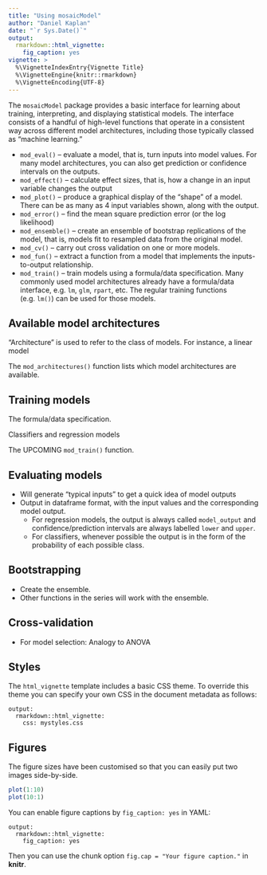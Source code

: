```yaml
---
title: "Using mosaicModel"
author: "Daniel Kaplan"
date: "`r Sys.Date()`"
output: 
  rmarkdown::html_vignette:
    fig_caption: yes
vignette: >
  %\VignetteIndexEntry{Vignette Title}
  %\VignetteEngine{knitr::rmarkdown}
  %\VignetteEncoding{UTF-8}
---
```


The `mosaicModel` package provides a basic interface for learning about training, interpreting, and displaying statistical models. The interface consists of a handful of high-level functions that operate in a consistent way across different model architectures, including those typically classed as "machine learning."

* `mod_eval()` -- evaluate a model, that is, turn inputs into model values. For many model architectures, you can also get prediction or confidence intervals on the outputs.
* `mod_effect()` -- calculate effect sizes, that is, how a change in an input variable changes the output
* `mod_plot()` -- produce a graphical display of the "shape" of a model. There can be as many as 4 input variables shown, along with the output.
* `mod_error()` -- find the mean square prediction error (or the log likelihood)
* `mod_ensemble()` -- create an ensemble of bootstrap replications of the model, that is, models fit to resampled data from the original model.
* `mod_cv()` -- carry out cross validation on one or more models. 
* `mod_fun()` -- extract a function from a model that implements the inputs-to-output relationship.
* `mod_train()` -- train models using a formula/data specification. Many commonly used model architectures already have a formula/data interface, e.g. `lm`, `glm`, `rpart`, etc. The regular training functions (e.g. `lm()`) can be used for those models.

## Available model architectures

"Architecture" is used to refer to the class of models. For instance, a linear model 

The `mod_architectures()` function lists which model architectures are available.

## Training models

The formula/data specification.

Classifiers and regression models

The UPCOMING `mod_train()` function.

## Evaluating models

* Will generate "typical inputs" to get a quick idea of model outputs
* Output in dataframe format, with the input values and the corresponding model output.
    * For regression models, the output is always called `model_output` and confidence/prediction intervals are always labelled `lower` and `upper`.
    * For classifiers, whenever possible the output is in the form of the probability of each possible class. 
    
## Bootstrapping

* Create the ensemble.
* Other functions in the series will work with the ensemble.

## Cross-validation

* For model selection: Analogy to ANOVA



## Styles

The `html_vignette` template includes a basic CSS theme. To override this theme you can specify your own CSS in the document metadata as follows:

    output: 
      rmarkdown::html_vignette:
        css: mystyles.css

## Figures

The figure sizes have been customised so that you can easily put two images side-by-side. 

```r
plot(1:10)
plot(10:1)
```

You can enable figure captions by `fig_caption: yes` in YAML:

    output:
      rmarkdown::html_vignette:
        fig_caption: yes

Then you can use the chunk option `fig.cap = "Your figure caption."` in **knitr**.


